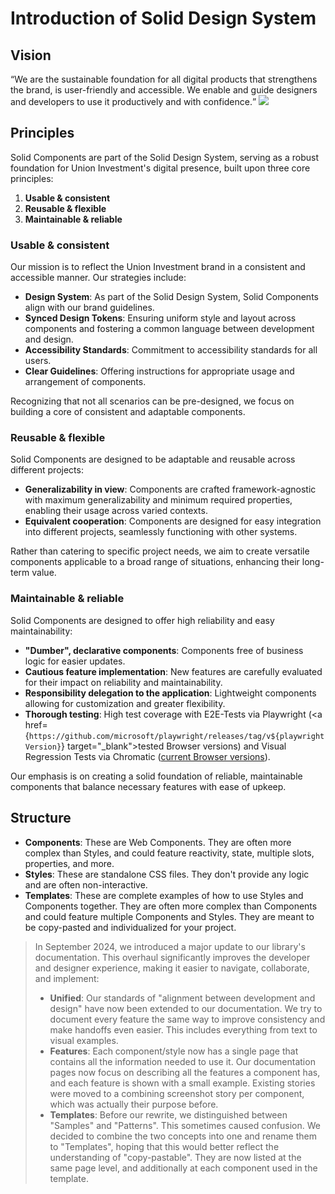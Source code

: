 
<Meta title="Docs/General/Introduction" />

# Introduction of Solid Design System

## Vision

<div className="flex flex-col gap-6 space-between md:flex-row">
  <q className="text-lg">We are the sustainable foundation for all digital products that strengthens the brand, is user-friendly and accessible. We enable and guide designers and developers to use it productively and with confidence.</q>

  <img src="./images/solid.png" className="h-auto w-[250px] object-contain" />
</div>

## Principles

Solid Components are part of the Solid Design System, serving as a robust foundation for Union Investment's digital presence, built upon three core principles:

1. **Usable & consistent**
2. **Reusable & flexible**
3. **Maintainable & reliable**

### Usable & consistent

Our mission is to reflect the Union Investment brand in a consistent and accessible manner. Our strategies include:

- **Design System**: As part of the Solid Design System, Solid Components align with our brand guidelines.
- **Synced Design Tokens**: Ensuring uniform style and layout across components and fostering a common language between development and design.
- **Accessibility Standards**: Commitment to accessibility standards for all users.
- **Clear Guidelines**: Offering instructions for appropriate usage and arrangement of components.

Recognizing that not all scenarios can be pre-designed, we focus on building a core of consistent and adaptable components.

### Reusable & flexible

Solid Components are designed to be adaptable and reusable across different projects:

- **Generalizability in view**: Components are crafted framework-agnostic with maximum generalizability and minimum required properties, enabling their usage across varied contexts.
- **Equivalent cooperation**: Components are designed for easy integration into different projects, seamlessly functioning with other systems.

Rather than catering to specific project needs, we aim to create versatile components applicable to a broad range of situations, enhancing their long-term value.

### Maintainable & reliable

Solid Components are designed to offer high reliability and easy maintainability:

- **"Dumber", declarative components**: Components free of business logic for easier updates.
- **Cautious feature implementation**: New features are carefully evaluated for their impact on reliability and maintainability.
- **Responsibility delegation to the application**: Lightweight components allowing for customization and greater flexibility.
- **Thorough testing**: High test coverage with E2E-Tests via Playwright (<a href={`https://github.com/microsoft/playwright/releases/tag/v${playwrightVersion}`} target="\_blank">tested Browser versions</a>) and Visual Regression Tests via Chromatic ([current Browser versions](https://www.chromatic.com/docs/infrastructure-release-notes)).

Our emphasis is on creating a solid foundation of reliable, maintainable components that balance necessary features with ease of upkeep.

## Structure

- **Components**: These are Web Components. They are often more complex than Styles, and could feature reactivity, state, multiple slots, properties, and more.
- **Styles**: These are standalone CSS files. They don't provide any logic and are often non-interactive.
- **Templates**: These are complete examples of how to use Styles and Components together. They are often more complex than Components and could feature multiple Components and Styles. They are meant to be copy-pasted and individualized for your project.

> In September 2024, we introduced a major update to our library's documentation. This overhaul significantly improves the developer and designer experience, making it easier to navigate, collaborate, and implement:
>
> - **Unified**: Our standards of "alignment between development and design" have now been extended to our documentation. We try to document every feature the same way to improve consistency and make handoffs even easier. This includes everything from text to visual examples.
> - **Features**: Each component/style now has a single page that contains all the information needed to use it. Our documentation pages now focus on describing all the features a component has, and each feature is shown with a small example. Existing stories were moved to a combining screenshot story per component, which was actually their purpose before.
> - **Templates**: Before our rewrite, we distinguished between "Samples" and "Patterns". This sometimes caused confusion. We decided to combine the two concepts into one and rename them to "Templates", hoping that this would better reflect the understanding of "copy-pastable". They are now listed at the same page level, and additionally at each component used in the template.
